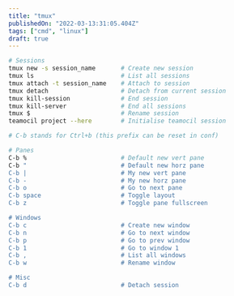 ```yaml
---
title: "tmux"
publishedOn: "2022-03-13:31:05.404Z"
tags: ["cmd", "linux"]
draft: true
---
```


```zsh
# Sessions
tmux new -s session_name       # Create new session
tmux ls                        # List all sessions
tmux attach -t session_name    # Attach to session
tmux detach                    # Detach from current session
tmux kill-session              # End session
tmux kill-server               # End all sessions
tmux $                         # Rename session
teamocil project --here        # Initialise teamocil session

# C-b stands for Ctrl+b (this prefix can be reset in conf)

# Panes
C-b %                          # Default new vert pane
C-b "                          # Default new horz pane
C-b |                          # My new vert pane
C-b -                          # My new horz pane
C-b o                          # Go to next pane
C-b space                      # Toggle layout
C-b z                          # Toggle pane fullscreen

# Windows
C-b c                          # Create new window
C-b n                          # Go to next window
C-b p                          # Go to prev window
C-b 1                          # Go to window 1
C-b ,                          # List all windows
C-b w                          # Rename window

# Misc
C-b d                          # Detach session
```
